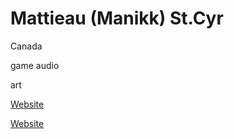 # Mattieau (Manikk) St.Cyr

<Location>

Canada

</Location>



<Skills>

game audio

art

</Skills>

<Personal>

[Website](https://mattstcyr.carbonmade.com)

</Personal>

<Business>

[Website](https://www.manikkrealm.com/)

</Business>


